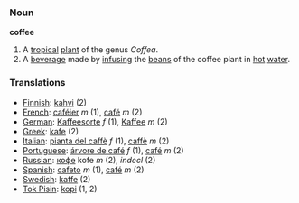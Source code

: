 === Noun ===

'''coffee'''

#A [[tropical]] [[plant]] of the genus ''Coffea''.
#A [[beverage]] made by [[infuse|infusing]] the [[bean]]s of the coffee plant in [[hot]] [[water]].

=== Translations ===
*[[Finnish]]: [[kahvi]] (2)
*[[French]]: [[caféier]] ''m'' (1), [[café]] ''m'' (2)
*[[German]]: [[Kaffeesorte]] ''f'' (1), [[Kaffee]] ''m'' (2)
*[[Greek]]: [[kafe]] (2)
*[[Italian]]: [[pianta del caffè]] ''f'' (1), [[caffè]] ''m'' (2)
*[[Portuguese]]: [[árvore de café]] ''f'' (1), [[café]] ''m'' (2)
*[[Russian]]: [[кофе]] kofe ''m'' (2), ''indecl'' (2)
*[[Spanish]]: [[cafeto]] ''m'' (1), [[café]] ''m'' (2)
*[[Swedish]]: [[kaffe]] (2)
*[[Tok Pisin]]: [[kopi]] (1, 2)